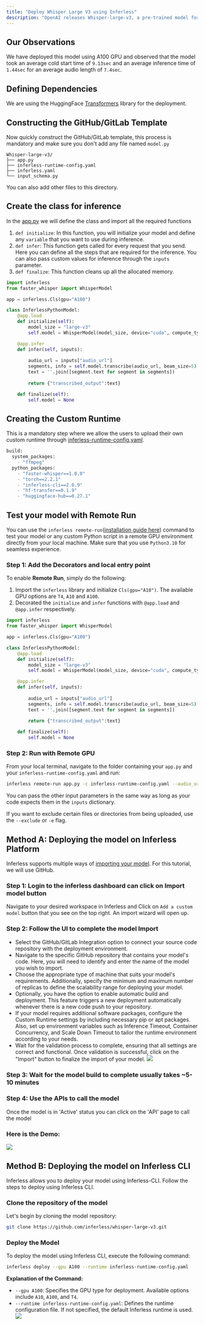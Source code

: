 ```yaml
---
title: "Deploy Whisper Large V3 using Inferless"
description: "OpenAI releases Whisper-large-v3, a pre-trained model for automatic speech recognition (ASR) and speech translation"
---
```


## Our Observations

We have deployed this model using A100 GPU and observed that the model took an average cold start time of `9.13sec` and an average inference time of `1.44sec` for an average audio length of `7.4sec`.

## Defining Dependencies

We are using the HuggingFace [Transformers](https://github.com/huggingface/transformers) library for the deployment. 

## Constructing the GitHub/GitLab Template

Now quickly construct the GitHub/GitLab template, this process is mandatory and make sure you don't add any file named `model.py`

```
Whisper-large-v3/
├── app.py
├── inferless-runtime-config.yaml
├── inferless.yaml
└── input_schema.py
```

You can also add other files to this directory.

## Create the class for inference

In the [app.py](https://github.com/inferless/whisper-large-v3/blob/main/app.py) we will define the class and import all the required functions

1.  `def initialize`: In this function, you will initialize your model and define any `variable` that you want to use during inference.
2.  `def infer`: This function gets called for every request that you send. Here you can define all the steps that are required for the inference. You can also pass custom values for inference through the `inputs` parameter.
3.  `def finalize`: This function cleans up all the allocated memory.

```python
import inferless
from faster_whisper import WhisperModel

app = inferless.Cls(gpu="A100")

class InferlessPythonModel:
    @app.load        
    def initialize(self):
        model_size = "large-v3"
        self.model = WhisperModel(model_size, device="cuda", compute_type="float16")

    @app.infer
    def infer(self, inputs):
        
        audio_url = inputs["audio_url"]
        segments, info = self.model.transcribe(audio_url, beam_size=5)
        text = ''.join([segment.text for segment in segments])
        
        return {"transcribed_output":text}

    def finalize(self):
        self.model = None
```

## Creating the Custom Runtime

This is a mandatory step where we allow the users to upload their own custom runtime through [inferless-runtime-config.yaml](https://github.com/inferless/inferless_tutorials/tree/main/speech_recognition/Whisper-Large-v3/inferless-runtime-config.yaml).

```python
build:
  system_packages:
    - "ffmpeg"
  python_packages:
    - "faster-whisper==1.0.0"
    - "torch==2.2.1"
    - "inferless-cli==2.0.9"
    - "hf-transfer==0.1.9"
    - "huggingface-hub==0.27.1"
```

## Test your model with Remote Run

You can use the `inferless remote-run`([installation guide here](https://docs.inferless.com/model-import/cli-import#cli-import)) command to test your model or any custom Python script in a remote GPU environment directly from your local machine. Make sure that you use `Python3.10` for seamless experience.

### Step 1: Add the Decorators and local entry point
To enable **Remote Run**, simply do the following:
1. Import the `inferless` library and initialize `Cls(gpu="A10")`. The available GPU options are `T4`, `A10` and `A100`.
2. Decorated the `initialize` and `infer` functions with `@app.load` and `@app.infer` respectively.

```python
import inferless
from faster_whisper import WhisperModel

app = inferless.Cls(gpu="A100")

class InferlessPythonModel:
    @app.load        
    def initialize(self):
        model_size = "large-v3"
        self.model = WhisperModel(model_size, device="cuda", compute_type="float16")

    @app.infer
    def infer(self, inputs):
        
        audio_url = inputs["audio_url"]
        segments, info = self.model.transcribe(audio_url, beam_size=5)
        text = ''.join([segment.text for segment in segments])
        
        return {"transcribed_output":text}

    def finalize(self):
        self.model = None
```

### Step 2: Run with Remote GPU

From your local terminal, navigate to the folder containing your `app.py` and your `inferless-runtime-config.yaml` and run:

```bash
inferless remote-run app.py -c inferless-runtime-config.yaml --audio_url "https://raw.githubusercontent.com/rbgo404/Files/refs/heads/main/jeanNL.mp3"
```

You can pass the other input parameters in the same way as long as your code expects them in the `inputs` dictionary.

If you want to exclude certain files or directories from being uploaded, use the `--exclude` or `-e` flag.


##  Method A: Deploying the model on Inferless Platform

Inferless supports multiple ways of [importing your model](https://docs.inferless.com/model-import/file-structure-requirements). For this tutorial, we will use GitHub. 

### Step 1: Login to the inferless dashboard can click on Import model button
Navigate to your desired workspace in Inferless and Click on `Add a custom model` button that you see on the top right. An import wizard will open up.

### Step 2: Follow the UI to complete the model  Import
- Select the GitHub/GitLab Integration option to connect your source code repository with the deployment environment.
- Navigate to the specific GitHub repository that contains your model's code. Here, you will need to identify and enter the name of the model you wish to import.
- Choose the appropriate type of machine that suits your model's requirements. Additionally, specify the minimum and maximum number of replicas to define the scalability range for deploying your model.
- Optionally, you have the option to enable automatic build and deployment. This feature triggers a new deployment automatically whenever there is a new code push to your repository.
- If your model requires additional software packages, configure the Custom Runtime settings by including necessary pip or apt packages. Also, set up environment variables such as  Inference Timeout, Container Concurrency, and Scale Down Timeout to tailor the runtime environment according to your needs.
- Wait for the validation process to complete, ensuring that all settings are correct and functional. Once validation is successful, click on the "Import" button to finalize the import of your model.
![](/images/import.jpg)

### Step 3: Wait for the model build to complete usually takes ~5-10 minutes

### Step 4: Use the APIs to call the model
Once the model is in 'Active' status you can click on the 'API' page to call the model

### Here is the Demo:

![](/gif/gif10.gif)

 

## Method B: Deploying the model on Inferless CLI

Inferless allows you to deploy your model using Inferless-CLI. Follow the steps to deploy using Inferless CLI.

### Clone the repository of the model
Let's begin by cloning the model repository:
```bash
git clone https://github.com/inferless/whisper-large-v3.git
```

### Deploy the Model
To deploy the model using Inferless CLI, execute the following command:
```bash
inferless deploy --gpu A100 --runtime inferless-runtime-config.yaml
```

**Explanation of the Command:**

- `--gpu A100`: Specifies the GPU type for deployment. Available options include `A10`, `A100`, and `T4`.
- `--runtime inferless-runtime-config.yaml`: Defines the runtime configuration file. If not specified, the default Inferless runtime is used.
![](/images/cli-image.png)